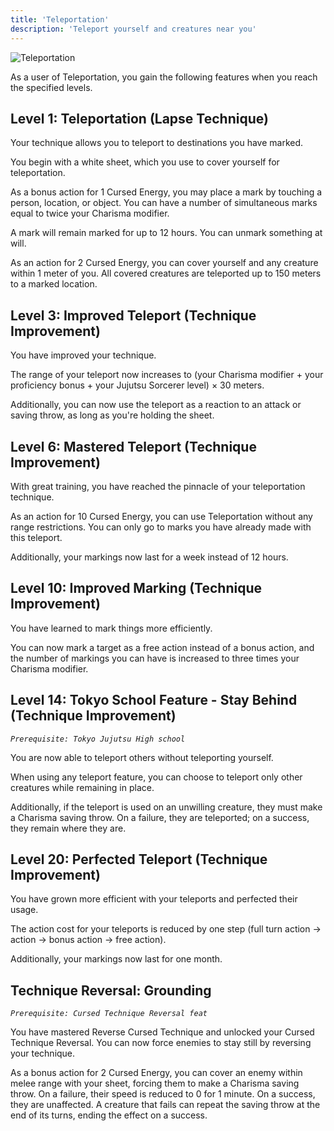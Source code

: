 ```yaml
---
title: 'Teleportation'
description: 'Teleport yourself and creatures near you'
---
```


<img
  src="/images/cursed-techniques/teleportation.png"
  alt="Teleportation"
/>

As a user of Teleportation, you gain the following features when you reach the specified levels.

## Level 1: Teleportation (Lapse Technique)
Your technique allows you to teleport to destinations you have marked. 

You begin with a white sheet, which you use to cover yourself for teleportation. 

As a bonus action for 1 Cursed Energy, you may place a mark by touching a person, location, or object. You can have a number of simultaneous marks equal to twice your Charisma modifier.

A mark will remain marked for up to 12 hours. You can unmark something at will.

As an action for 2 Cursed Energy, you can cover yourself and any creature within 1 meter of you. All covered creatures are teleported up to 150 meters to a marked location.

## Level 3: Improved Teleport (Technique Improvement)
You have improved your technique. 

The range of your teleport now increases to (your Charisma modifier + your proficiency bonus + your Jujutsu Sorcerer level) × 30 meters. 

Additionally, you can now use the teleport as a reaction to an attack or saving throw, as long as you're holding the sheet.

## Level 6: Mastered Teleport (Technique Improvement)
With great training, you have reached the pinnacle of your teleportation technique. 

As an action for 10 Cursed Energy, you can use Teleportation without any range restrictions. You can only go to marks you have already made with this teleport.

Additionally, your markings now last for a week instead of 12 hours.

## Level 10: Improved Marking (Technique Improvement)
You have learned to mark things more efficiently. 

You can now mark a target as a free action instead of a bonus action, and the number of markings you can have is increased to three times your Charisma modifier.

## Level 14: Tokyo School Feature - Stay Behind (Technique Improvement)
*`Prerequisite: Tokyo Jujutsu High school`*

You are now able to teleport others without teleporting yourself. 

When using any teleport feature, you can choose to teleport only other creatures while remaining in place. 

Additionally, if the teleport is used on an unwilling creature, they must make a Charisma saving throw. On a failure, they are teleported; on a success, they remain where they are.

## Level 20: Perfected Teleport (Technique Improvement)
You have grown more efficient with your teleports and perfected their usage. 

The action cost for your teleports is reduced by one step (full turn action → action → bonus action → free action).

Additionally, your markings now last for one month.

## Technique Reversal: Grounding
*`Prerequisite: Cursed Technique Reversal feat`*

You have mastered Reverse Cursed Technique and unlocked your Cursed Technique Reversal. You can now force enemies to stay still by reversing your technique. 

As a bonus action for 2 Cursed Energy, you can cover an enemy within melee range with your sheet, forcing them to make a Charisma saving throw. On a failure, their speed is reduced to 0 for 1 minute. On a success, they are unaffected. A creature that fails can repeat the saving throw at the end of its turns, ending the effect on a success.